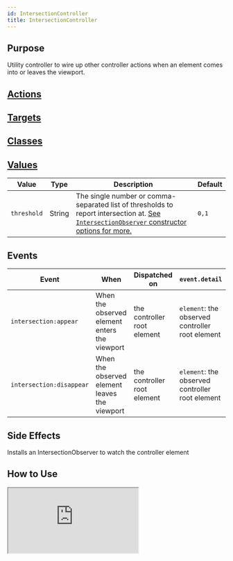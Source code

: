 ```yaml
---
id: IntersectionController
title: IntersectionController
---
```




## Purpose

Utility controller to wire up other controller actions when an element comes into or leaves the viewport.


## [Actions](https://stimulus.hotwire.dev/reference/actions)
<NoActions/>

## [Targets](https://stimulus.hotwire.dev/reference/targets)
<NoTargets/>

## [Classes](https://stimulus.hotwire.dev/reference/classes)
<NoClasses/>

## [Values](https://stimulus.hotwire.dev/reference/values)

| Value | Type | Description | Default |
| --- | --- | --- | --- |
| `threshold` | String | The single number or comma-separated list of thresholds to report intersection at. [See `IntersectionObserver` constructor options for more.](https://developer.mozilla.org/en-US/docs/Web/API/IntersectionObserver/IntersectionObserver)  | `0,1` |

## Events

| Event | When | Dispatched on | `event.detail` |
| --- | --- |--- | --- |
|`intersection:appear` | When the observed element enters the viewport | the controller root element | `element`: the observed controller root element |
|`intersection:disappear` | When the observed element leaves the viewport | the controller root element | `element`: the observed controller root element |

## Side Effects

Installs an IntersectionObserver to watch the controller element



## How to Use


<iframe
  src="https://codesandbox.io/embed/intersectioncontroller-m6ggj?fontsize=14&hidenavigation=1&theme=dark"
  style={{width: "100%", height: "500px", border: "0", borderRadius: "4px", overflow: "hidden"}}
  sandbox="allow-forms allow-modals allow-popups allow-presentation allow-same-origin allow-scripts"
/>

